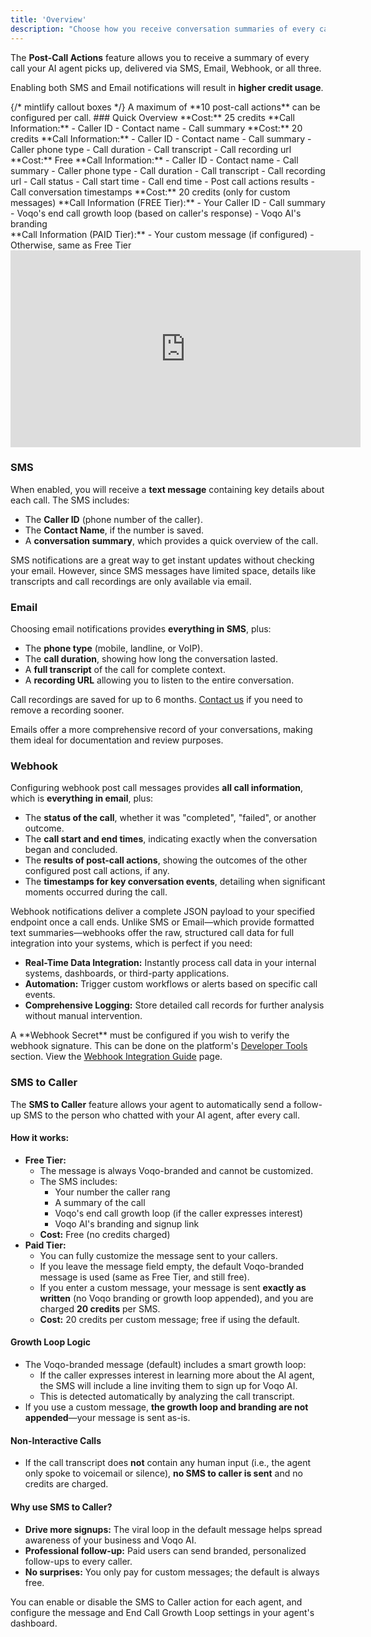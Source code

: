 ```yaml
---
title: 'Overview'
description: "Choose how you receive conversation summaries of every call your agent picks up."
---
```

The **Post-Call Actions** feature allows you to receive a summary of every call your AI agent picks up, delivered via SMS, Email, Webhook, or all three. 

Enabling both SMS and Email notifications will result in **higher credit usage**.

<Warning>
{/* mintlify callout boxes */}
A maximum of **10 post-call actions** can be configured per call. 
</Warning>
### Quick Overview

<CardGroup>
  <Card title="SMS" icon="comment-sms" href="post-call-messaging#sms">
    **Cost:** 25 credits    
    **Call Information:** 
    - Caller ID
    - Contact name
    - Call summary
  </Card>

  <Card title="Email" icon="envelope" href="post-call-messaging#email">
    **Cost:** 20 credits    
    **Call Information:**  
    - Caller ID
    - Contact name
    - Call summary
    - Caller phone type
    - Call duration
    - Call transcript
    - Call recording url
  </Card>

  <Card title="Webhook" icon="webhook" href="post-call-messaging#webhook">
    **Cost:** Free  
    **Call Information:**  
    - Caller ID
    - Contact name
    - Call summary
    - Caller phone type
    - Call duration
    - Call transcript
    - Call recording url
    - Call status
    - Call start time
    - Call end time
    - Post call actions results
    - Call conversation timestamps
  </Card>

  <Card title="SMS to Caller" icon="comment-sms" href="post-call-messaging#sms-to-caller">
    **Cost:** 20 credits (only for custom messages)   
    **Call Information (FREE Tier):** 
    - Your Caller ID
    - Call summary
    - Voqo's end call growth loop (based on caller's response)
    - Voqo AI's branding<br/>**Call Information (PAID Tier):** 
    - Your custom message (if configured)
    - Otherwise, same as Free Tier
  </Card>
</CardGroup>

<br />

<iframe width="560" height="315" src="https://www.youtube.com/embed/0Rc2mni_Pbw?si=4RPoklb0c_tTggmv" title="YouTube video player" frameborder="0" allow="accelerometer; autoplay; clipboard-write; encrypted-media; gyroscope; picture-in-picture; web-share" referrerpolicy="strict-origin-when-cross-origin" allowfullscreen></iframe>

### SMS
When enabled, you will receive a **text message** containing key details about each call. The SMS includes:
- The **Caller ID** (phone number of the caller).
- The **Contact Name**, if the number is saved.
- A **conversation summary**, which provides a quick overview of the call.

SMS notifications are a great way to get instant updates without checking your email. However, since SMS messages have limited space, details like transcripts and call recordings are only available via email.

### Email
Choosing email notifications provides **everything in SMS**, plus: 
- The **phone type** (mobile, landline, or VoIP).
- The **call duration**, showing how long the conversation lasted.
- A **full transcript** of the call for complete context.
- A **recording URL** allowing you to listen to the entire conversation.
<Note>
Call recordings are saved for up to 6 months. <a href="mailto:adam@heffron.ai?subject=Request to Remove Call Recording">Contact us</a> if you need to remove a recording sooner.
</Note>

Emails offer a more comprehensive record of your conversations, making them ideal for documentation and review purposes.

### Webhook
Configuring webhook post call messages provides **all call information**, which is **everything in email**, plus: 
- The **status of the call**, whether it was "completed", "failed", or another outcome.
- The **call start and end times**, indicating exactly when the conversation began and concluded.
- The **results of post-call actions**, showing the outcomes of the other configured post call actions, if any.
- The **timestamps for key conversation events**, detailing when significant moments occurred during the call.

Webhook notifications deliver a complete JSON payload to your specified endpoint once a call ends. Unlike SMS or Email—which provide formatted text summaries—webhooks offer the raw, structured call data for full integration into your systems, which is perfect if you need:
- **Real-Time Data Integration:** Instantly process call data in your internal systems, dashboards, or third-party applications.
- **Automation:** Trigger custom workflows or alerts based on specific call events.
- **Comprehensive Logging:** Store detailed call records for further analysis without manual intervention.

<Warning>
A **Webhook Secret** must be configured if you wish to verify the webhook signature. This can be done on the platform's <a href="https://platform.voqo.ai/developer_tools">Developer Tools</a> section. 
</Warning>
<Info>
View the <a href="webhook-integration-guide">Webhook Integration Guide</a> page.
</Info>

### SMS to Caller
The **SMS to Caller** feature allows your agent to automatically send a follow-up SMS to the person who chatted with your AI agent, after every call.

#### How it works:
- **Free Tier:**
  - The message is always Voqo-branded and cannot be customized.
  - The SMS includes:
    - Your number the caller rang
    - A summary of the call
    - Voqo's end call growth loop (if the caller expresses interest)
    - Voqo AI's branding and signup link
  - **Cost:** Free (no credits charged)
- **Paid Tier:**
  - You can fully customize the message sent to your callers.
  - If you leave the message field empty, the default Voqo-branded message is used (same as Free Tier, and still free).
  - If you enter a custom message, your message is sent **exactly as written** (no Voqo branding or growth loop appended), and you are charged **20 credits** per SMS.
  - **Cost:** 20 credits per custom message; free if using the default.

#### Growth Loop Logic
- The Voqo-branded message (default) includes a smart growth loop:
  - If the caller expresses interest in learning more about the AI agent, the SMS will include a line inviting them to sign up for Voqo AI.
  - This is detected automatically by analyzing the call transcript.
- If you use a custom message, **the growth loop and branding are not appended**—your message is sent as-is.

#### Non-Interactive Calls
- If the call transcript does **not** contain any human input (i.e., the agent only spoke to voicemail or silence), **no SMS to caller is sent** and no credits are charged.

#### Why use SMS to Caller?
- **Drive more signups:** The viral loop in the default message helps spread awareness of your business and Voqo AI.
- **Professional follow-up:** Paid users can send branded, personalized follow-ups to every caller.
- **No surprises:** You only pay for custom messages; the default is always free.

<Info>
You can enable or disable the SMS to Caller action for each agent, and configure the message and End Call Growth Loop settings in your agent's dashboard.
</Info>
